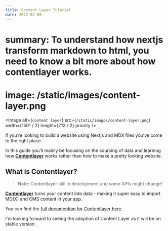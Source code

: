 ```yaml
---
title: Content Layer Tutorial
date: 2022-02-05
---
```


# summary: To understand how nextjs transform markdown to html, you need to know a bit more about how contentlayer works.

# image: /static/images/content-layer.png

<Image
  alt={`content layer`}
  src={`/static/images/content-layer.png`}
  width={1501 / 2}
  height={712 / 2}
  priority
/>

If you’re looking to build a website using Nextjs and MDX files you’ve come to the right place.

In this guide you’ll mainly be focusing on the sourcing of data and learning how **[Contentlayer](https://github.com/contentlayerdev/contentlayer)** works rather than how to make a pretty looking website.

## **What is Contentlayer?**

> Note: Contentlayer still in development and some APIs might change!

**[Contentlayer](https://github.com/contentlayerdev/contentlayer)** turns your content into data - making it super easy to import MD(X) and CMS content in your app.

You can find the [full documention for Contentlayer here](https://www.contentlayer.dev/docs).

I'm looking forward to seeing the adoption of Content Layer as it will be on stable version.
